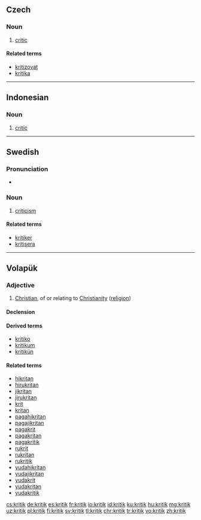 {{also|Kritik}}
==Czech==

===Noun===
{{cs-noun|g=m}}

# [[critic]]

====Related terms====
* [[kritizovat]]
* [[kritika]] {{g|f}}

----

==Indonesian==

===Noun===
{{id-noun}}

# [[critic]]

----

==Swedish==

===Pronunciation===
* {{audio|Sv-kritik.ogg|Audio}}

===Noun===
{{sv-noun|c|-}}

# [[criticism]]

====Related terms====
* [[kritiker]]
* [[kritisera]]

----

==Volapük==

===Adjective===
{{head|vo|adjective}}

# [[Christian]], of or relating to [[Christianity]] ([[religion]])

====Declension====
{{vo-decl-adj}}

====Derived terms====
* [[kritiko]]
* [[kritikum]]
* [[kritikün]]

====Related terms====
* [[hikritan]]
* [[hirukritan]]
* [[jikritan]]
* [[jirukritan]]
* [[krit]]
* [[kritan]]
* [[pagahikritan]]
* [[pagajikritan]]
* [[pagakrit]]
* [[pagakritan]]
* [[pagakritik]]
* [[rukrit]]
* [[rukritan]]
* [[rukritik]]
* [[yudahikritan]]
* [[yudajikritan]]
* [[yudakrit]]
* [[yudakritan]]
* [[yudakritik]]

[[cs:kritik]]
[[de:kritik]]
[[es:kritik]]
[[fr:kritik]]
[[io:kritik]]
[[id:kritik]]
[[ku:kritik]]
[[hu:kritik]]
[[mg:kritik]]
[[uz:kritik]]
[[pl:kritik]]
[[fi:kritik]]
[[sv:kritik]]
[[tl:kritik]]
[[chr:kritik]]
[[tr:kritik]]
[[vo:kritik]]
[[zh:kritik]]